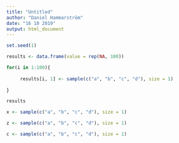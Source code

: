 ```yaml
---
title: "Untitled"
author: "Daniel Hammarström"
date: "16 10 2019"
output: html_document
---
```



```r

set.seed(1)

results <- data.frame(value = rep(NA, 100))

for(i in 1:100){
        
     results[i, 1] <- sample(c("a", "b", "c", "d"), size = 1) 
        
}

results

x <- sample(c("a", "b", "c", "d"), size = 1)

z <- sample(c("a", "b", "c", "d"), size = 1)

c <- sample(c("a", "b", "c", "d"), size = 1)





```

